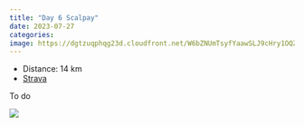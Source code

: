 ```yaml
---
title: "Day 6 Scalpay"
date: 2023-07-27
categories: 
image: https://dgtzuqphqg23d.cloudfront.net/W6bZNUmTsyfYaawSLJ9cHry1OQZmhKBm6tn_xS40lnQ-768x258.jpg
---
```


- Distance: 14 km
- [Strava](https://www.strava.com/activities/9550656829)

To do

![](https://dgtzuqphqg23d.cloudfront.net/W6bZNUmTsyfYaawSLJ9cHry1OQZmhKBm6tn_xS40lnQ-768x258.jpg)



